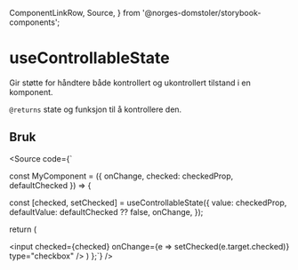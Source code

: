   ComponentLinkRow,
  Source,
} from '@norges-domstoler/storybook-components';

<Meta of={useControllableStateStories} />

# useControllableState

<ComponentLinkRow
  docsHref="https://design.domstol.no/987b33f71/p/48d466-usecontrollablestate"
  githubHref="https://github.com/domstolene/designsystem/blob/main/packages/dds-components/src/hooks/useControllableState/useControllableState.tsx"
/>

Gir støtte for håndtere både kontrollert og ukontrollert tilstand i en komponent.

`@returns` state og funksjon til å kontrollere den.

<Canvas of={useControllableStateStories.Preview} sourceState="none" />
<Controls of={useControllableStateStories.Preview} />

## Bruk

<Source code={`

const MyComponent = ({
onChange,
checked: checkedProp,
defaultChecked
}) => {

const [checked, setChecked] = useControllableState({
value: checkedProp,
defaultValue: defaultChecked ?? false,
onChange,
});

return (

<input
  checked={checked}
  onChange={e => setChecked(e.target.checked)}
  type="checkbox"
/>
) };`} />

